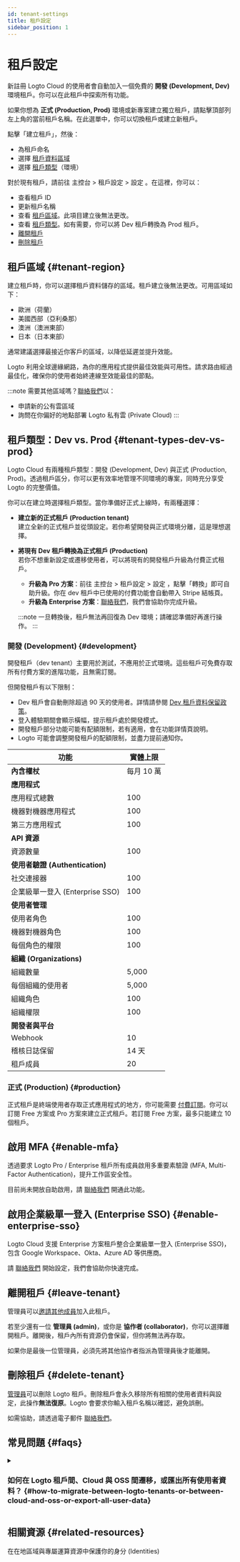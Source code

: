 ```yaml
---
id: tenant-settings
title: 租戶設定
sidebar_position: 1
---
```


# 租戶設定

新註冊 Logto Cloud 的使用者會自動加入一個免費的 **開發 (Development, Dev)** 環境租戶。你可以在此租戶中探索所有功能。

如果你想為 **正式 (Production, Prod)** 環境或新專案建立獨立租戶，請點擊頂部列左上角的當前租戶名稱。在此選單中，你可以切換租戶或建立新租戶。

點擊「建立租戶」，然後：

- 為租戶命名
- 選擇 [租戶資料區域](#tenant-region)
- 選擇 [租戶類型](#tenant-types-dev-vs-prod)（環境）

對於現有租戶，請前往 <CloudLink to="/settings">主控台 > 租戶設定 > 設定</CloudLink>
。在這裡，你可以：

- 查看租戶 ID
- 更新租戶名稱
- 查看 [租戶區域](#tenant-region)。此項目建立後無法更改。
- 查看 [租戶類型](#tenant-types-dev-vs-prod)。如有需要，你可以將 Dev 租戶轉換為 Prod 租戶。
- [離開租戶](#leave-tenant)
- [刪除租戶](#delete-tenant)

## 租戶區域 \{#tenant-region}

建立租戶時，你可以選擇租戶資料儲存的區域。租戶建立後無法更改。可用區域如下：

- 歐洲（荷蘭）
- 美國西部（亞利桑那）
- 澳洲（澳洲東部）
- 日本（日本東部）

通常建議選擇最接近你客戶的區域，以降低延遲並提升效能。

Logto 利用全球邊緣網路，為你的應用程式提供最佳效能與可用性。請求路由經過最佳化，確保你的使用者始終連線至效能最佳的節點。

:::note
需要其他區域嗎？[聯絡我們](https://logto.io/contact)以：

- 申請新的公有雲區域
- 詢問在你偏好的地點部署 Logto 私有雲 (Private Cloud)
  :::

## 租戶類型：Dev vs. Prod \{#tenant-types-dev-vs-prod}

Logto Cloud 有兩種租戶類型：開發 (Development, Dev) 與正式 (Production, Prod)。透過租戶區分，你可以更有效率地管理不同環境的專案，同時充分享受 Logto 的完整價值。

你可以在建立時選擇租戶類型。當你準備好正式上線時，有兩種選擇：

- **建立新的正式租戶 (Production tenant)**  
  建立全新的正式租戶並從頭設定。若你希望開發與正式環境分離，這是理想選擇。
- **將現有 Dev 租戶轉換為正式租戶 (Production)**  
   若你不想重新設定或遷移使用者，可以將現有的開發租戶升級為付費正式租戶。

  - **升級為 Pro 方案**：前往 <CloudLink to="/tenant-settings/settings">主控台 > 租戶設定 > 設定</CloudLink>
    ，點擊「轉換」即可自助升級。你在 dev 租戶中已使用的付費功能會自動帶入 Stripe 結帳頁。
  - **升級為 Enterprise 方案**：[聯絡我們](https://logto.io/contact)，我們會協助你完成升級。

  :::note
  一旦轉換後，租戶無法再回復為 Dev 環境；請確認準備好再進行操作。
  :::

### 開發 (Development) \{#development}

開發租戶（dev tenant）主要用於測試，不應用於正式環境。這些租戶可免費存取所有付費方案的進階功能，且無需訂閱。

但開發租戶有以下限制：

- Dev 租戶會自動刪除超過 90 天的使用者。詳情請參閱 [Dev 租戶資料保留政策](./dev-tenant-data-retention)。
- 登入體驗期間會顯示橫幅，提示租戶處於開發模式。
- 開發租戶部分功能可能有配額限制，若有適用，會在功能詳情頁說明。
- Logto 可能會調整開發租戶的配額限制，並盡力提前通知你。

| 功能                            | 實體上限   |
| ------------------------------- | ---------- |
| **內含權杖**                    | 每月 10 萬 |
| **應用程式**                    |            |
| 應用程式總數                    | 100        |
| 機器對機器應用程式              | 100        |
| 第三方應用程式                  | 100        |
| **API 資源**                    |            |
| 資源數量                        | 100        |
| **使用者驗證 (Authentication)** |            |
| 社交連接器                      | 100        |
| 企業級單一登入 (Enterprise SSO) | 100        |
| **使用者管理**                  |            |
| 使用者角色                      | 100        |
| 機器對機器角色                  | 100        |
| 每個角色的權限                  | 100        |
| **組織 (Organizations)**        |            |
| 組織數量                        | 5,000      |
| 每個組織的使用者                | 5,000      |
| 組織角色                        | 100        |
| 組織權限                        | 100        |
| **開發者與平台**                |            |
| Webhook                         | 10         |
| 稽核日誌保留                    | 14 天      |
| 租戶成員                        | 20         |

### 正式 (Production) \{#production}

正式租戶是終端使用者存取正式應用程式的地方，你可能需要 [付費訂閱](https://logto.io/pricing)。你可以訂閱 Free 方案或 Pro 方案來建立正式租戶。若訂閱 Free 方案，最多只能建立 10 個租戶。

## 啟用 MFA \{#enable-mfa}

透過要求 Logto Pro / Enterprise 租戶所有成員啟用多重要素驗證 (MFA, Multi-Factor Authentication)，提升工作區安全性。

目前尚未開放自助啟用，請 [聯絡我們](https://logto.io/contact) 開通此功能。

## 啟用企業級單一登入 (Enterprise SSO) \{#enable-enterprise-sso}

Logto Cloud 支援 Enterprise 方案租戶整合企業級單一登入 (Enterprise SSO)，包含 Google Workspace、Okta、Azure AD 等供應商。

請 [聯絡我們](https://logto.io/contact) 開始設定，我們會協助你快速完成。

## 離開租戶 \{#leave-tenant}

管理員可以[邀請其他成員](/logto-cloud/tenant-member-management)加入此租戶。

若至少還有一位 **管理員 (admin)**，或你是 **協作者 (collaborator)**，你可以選擇離開租戶。離開後，租戶內所有資源仍會保留，但你將無法再存取。

如果你是最後一位管理員，必須先將其他協作者指派為管理員後才能離開。

## 刪除租戶 \{#delete-tenant}

[管理員](/logto-cloud/tenant-member-management#invite-collaborators)可以刪除 Logto 租戶。刪除租戶會永久移除所有相關的使用者資料與設定，此操作**無法復原**。Logto 會要求你輸入租戶名稱以確認，避免誤刪。

如需協助，請透過電子郵件 [聯絡我們](https://logto.io/contact)。

## 常見問題 \{#faqs}

<details>
<summary>

### 如何在 Logto 租戶間、Cloud 與 OSS 間遷移，或匯出所有使用者資料？ \{#how-to-migrate-between-logto-tenants-or-between-cloud-and-oss-or-export-all-user-data}

</summary>

你目前可以自行將 **開發 (Development)** 租戶轉換為付費方案的 **正式 (Production)** 租戶。[了解詳情](#tenant-types-dev-vs-prod)

但 Logto Cloud 與 OSS 版本間（包含所有設定與使用者資料）的自助遷移尚未支援。如需此服務，請 [聯絡 Logto 團隊](https://logto.io/contact) 討論你的選項。

若你計畫停止在某專案中使用 Logto Cloud，Logto 可協助你匯出所有使用者資料。請 [聯絡我們](https://logto.io/contact)。

</details>

## 相關資源 \{#related-resources}

<Url href="https://blog.logto.io/data-region-resources">
  在在地區域與專屬運算資源中保護你的身分 (Identities)
</Url>
